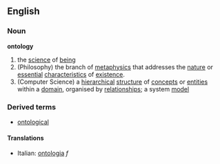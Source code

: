 ==English==
===Noun===
'''ontology'''
{{wikipedia}}
#the [[science]] of [[being]]
#(Philosophy) the branch of [[metaphysics]] that addresses the [[nature]] or [[essential]] [[characteristic]]s of [[existence]].
#(Computer Science) a [[hierarchical]] [[structure]] of [[concept]]s or [[entity|entities]] within a [[domain]], organised by [[relationship]]s; a system [[model]]
===Derived terms===
*[[ontological]]
==== Translations ====
*Italian: [[ontologia]] ''f''
